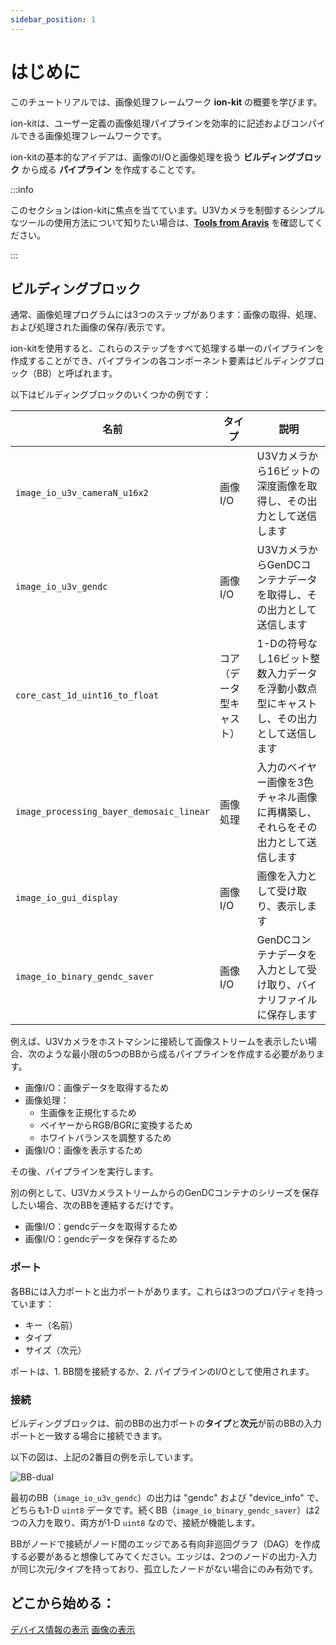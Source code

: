 ```yaml
---
sidebar_position: 1
---
```


# はじめに

このチュートリアルでは、画像処理フレームワーク **ion-kit** の概要を学びます。

ion-kitは、ユーザー定義の画像処理パイプラインを効率的に記述およびコンパイルできる画像処理フレームワークです。

ion-kitの基本的なアイデアは、画像のI/Oと画像処理を扱う **ビルディングブロック** から成る **パイプライン** を作成することです。

:::info

このセクションはion-kitに焦点を当てています。U3Vカメラを制御するシンプルなツールの使用方法について知りたい場合は、**[Tools from Aravis](../external/aravis/arv-tools.md)** を確認してください。

:::

## ビルディングブロック

通常、画像処理プログラムには3つのステップがあります：画像の取得、処理、および処理された画像の保存/表示です。

ion-kitを使用すると、これらのステップをすべて処理する単一のパイプラインを作成することができ、パイプラインの各コンポーネント要素はビルディングブロック（BB）と呼ばれます。

以下はビルディングブロックのいくつかの例です：

| 名前 | タイプ | 説明 |
| --------   | ------- | ------- |
| `image_io_u3v_cameraN_u16x2` | 画像I/O | U3Vカメラから16ビットの深度画像を取得し、その出力として送信します |
| `image_io_u3v_gendc` | 画像I/O | U3VカメラからGenDCコンテナデータを取得し、その出力として送信します |
| `core_cast_1d_uint16_to_float` | コア（データ型キャスト） | 1-Dの符号なし16ビット整数入力データを浮動小数点型にキャストし、その出力として送信します |
| `image_processing_bayer_demosaic_linear` | 画像処理 | 入力のベイヤー画像を3色チャネル画像に再構築し、それらをその出力として送信します |
| `image_io_gui_display` | 画像I/O | 画像を入力として受け取り、表示します |
| `image_io_binary_gendc_saver` | 画像I/O | GenDCコンテナデータを入力として受け取り、バイナリファイルに保存します |

例えば、U3Vカメラをホストマシンに接続して画像ストリームを表示したい場合、次のような最小限の5つのBBから成るパイプラインを作成する必要があります。
* 画像I/O：画像データを取得するため
* 画像処理：
    * 生画像を正規化するため
    * ベイヤーからRGB/BGRに変換するため
    * ホワイトバランスを調整するため
* 画像I/O：画像を表示するため

その後、パイプラインを実行します。

別の例として、U3VカメラストリームからのGenDCコンテナのシリーズを保存したい場合、次のBBを連結するだけです。
* 画像I/O：gendcデータを取得するため
* 画像I/O：gendcデータを保存するため

### ポート

各BBには入力ポートと出力ポートがあります。これらは3つのプロパティを持っています：
- キー（名前）
- タイプ
- サイズ（次元）

ポートは、1. BB間を接続するか、2. パイプラインのI/Oとして使用されます。

### 接続

ビルディングブロックは、前のBBの出力ポートの**タイプ**と**次元**が前のBBの入力ポートと一致する場合に接続できます。

以下の図は、上記の2番目の例を示しています。

![BB-dual](./img/BB-double.png)

最初のBB（`image_io_u3v_gendc`）の出力は "gendc" および "device_info" で、どちらも1-D `uint8` データです。続くBB（`image_io_binary_gendc_saver`）は2つの入力を取り、両方が1-D `uint8` なので、接続が機能します。

BBがノードで接続がノード間のエッジである有向非巡回グラフ（DAG）を作成する必要があると想像してみてください。エッジは、2つのノードの出力-入力が同じ次元/タイプを持っており、孤立したノードがない場合にのみ有効です。

## どこから始める：

<!--以下のjsxコードはいくつかのチュートリアルリンクカードをリストします。
カードを編集するには/src/tutorial-list.jsを変更してください-->

<div class="jsx-section highlight">
<div class="board">
<a class="card on-board" href="obtain-device-info">デバイス情報の表示</a>
<a class="card on-board" href="display-image">画像の表示</a>
</div></div>

